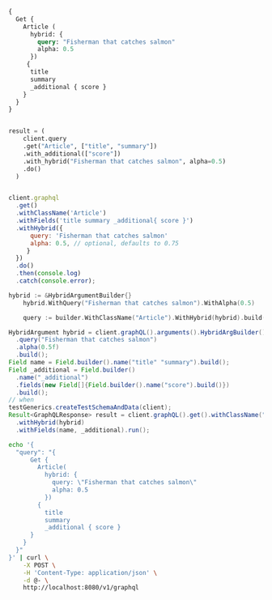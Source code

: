 
<Tabs groupId="languages">
<TabItem value="graphql" label="GraphQL">

```graphql
{
  Get {
    Article (
      hybrid: {
        query: "Fisherman that catches salmon"
        alpha: 0.5
      })
     {
      title
      summary
      _additional { score }
    }
  }
}

```

</TabItem>
<TabItem value="py" label="Python">

```python

result = (
    client.query
    .get("Article", ["title", "summary"])
    .with_additional(["score"])
    .with_hybrid("Fisherman that catches salmon", alpha=0.5)
    .do()
  )

```

</TabItem>
<TabItem value="js" label="JavaScript">

```js

client.graphql
  .get()
  .withClassName('Article')
  .withFields('title summary _additional{ score }')
  .withHybrid({
      query: 'Fisherman that catches salmon'
      alpha: 0.5, // optional, defaults to 0.75
     }
  })
  .do()
  .then(console.log)
  .catch(console.error);

```

</TabItem>
<TabItem value="go" label="Go">

```go
hybrid := &HybridArgumentBuilder{}
	hybrid.WithQuery("Fisherman that catches salmon").WithAlpha(0.5)

	query := builder.WithClassName("Article").WithHybrid(hybrid).build()

```

</TabItem>
<TabItem value="java" label="Java">

```java
HybridArgument hybrid = client.graphQL().arguments().HybridArgBuilder()
  .query("Fisherman that catches salmon")
  .alpha(0.5f)
  .build();
Field name = Field.builder().name("title" "summary").build();
Field _additional = Field.builder()
  .name("_additional")
  .fields(new Field[]{Field.builder().name("score").build()})
  .build();
// when
testGenerics.createTestSchemaAndData(client);
Result<GraphQLResponse> result = client.graphQL().get().withClassName("Article")
  .withHybrid(hybrid)
  .withFields(name, _additional).run();

```

</TabItem>
<TabItem value="curl" label="Curl">

```bash
echo '{
  "query": "{
      Get {
        Article(
          hybrid: {
            query: \"Fisherman that catches salmon\"
            alpha: 0.5
          })
        {
          title
          summary
          _additional { score }
      }
    }
  }"
}' | curl \
    -X POST \
    -H 'Content-Type: application/json' \
    -d @- \
    http://localhost:8080/v1/graphql

```

</TabItem>
</Tabs>
